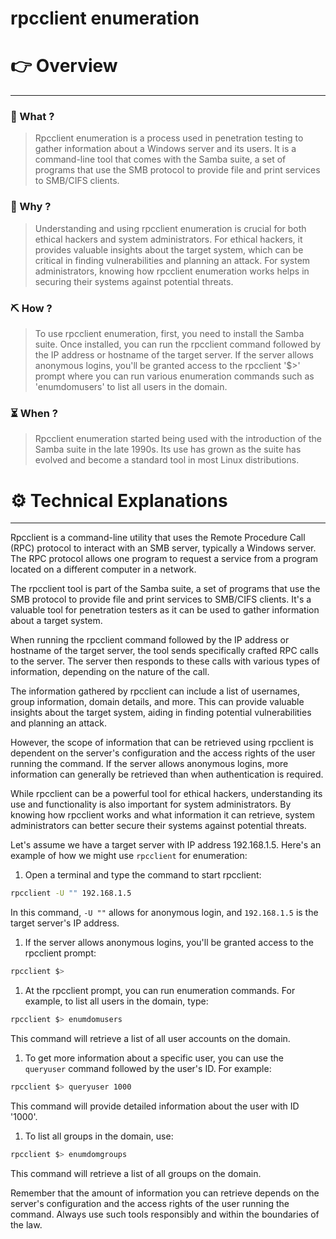 # rpcclient enumeration


# 👉 Overview

---

### 👀 What ?

> Rpcclient enumeration is a process used in penetration testing to gather information about a Windows server and its users. It is a command-line tool that comes with the Samba suite, a set of programs that use the SMB protocol to provide file and print services to SMB/CIFS clients.
> 

### 🧐 Why ?

> Understanding and using rpcclient enumeration is crucial for both ethical hackers and system administrators. For ethical hackers, it provides valuable insights about the target system, which can be critical in finding vulnerabilities and planning an attack. For system administrators, knowing how rpcclient enumeration works helps in securing their systems against potential threats.
> 

### ⛏️ How ?

> To use rpcclient enumeration, first, you need to install the Samba suite. Once installed, you can run the rpcclient command followed by the IP address or hostname of the target server. If the server allows anonymous logins, you'll be granted access to the rpcclient '$>' prompt where you can run various enumeration commands such as 'enumdomusers' to list all users in the domain.
> 

### ⏳ When ?

> Rpcclient enumeration started being used with the introduction of the Samba suite in the late 1990s. Its use has grown as the suite has evolved and become a standard tool in most Linux distributions.
> 

# ⚙️ Technical Explanations

---

Rpcclient is a command-line utility that uses the Remote Procedure Call (RPC) protocol to interact with an SMB server, typically a Windows server. The RPC protocol allows one program to request a service from a program located on a different computer in a network.

The rpcclient tool is part of the Samba suite, a set of programs that use the SMB protocol to provide file and print services to SMB/CIFS clients. It's a valuable tool for penetration testers as it can be used to gather information about a target system.

When running the rpcclient command followed by the IP address or hostname of the target server, the tool sends specifically crafted RPC calls to the server. The server then responds to these calls with various types of information, depending on the nature of the call.

The information gathered by rpcclient can include a list of usernames, group information, domain details, and more. This can provide valuable insights about the target system, aiding in finding potential vulnerabilities and planning an attack.

However, the scope of information that can be retrieved using rpcclient is dependent on the server's configuration and the access rights of the user running the command. If the server allows anonymous logins, more information can generally be retrieved than when authentication is required.

While rpcclient can be a powerful tool for ethical hackers, understanding its use and functionality is also important for system administrators. By knowing how rpcclient works and what information it can retrieve, system administrators can better secure their systems against potential threats.

Let's assume we have a target server with IP address 192.168.1.5. Here's an example of how we might use `rpcclient` for enumeration:

1. Open a terminal and type the command to start rpcclient:

```bash
rpcclient -U "" 192.168.1.5

```

In this command, `-U ""` allows for anonymous login, and `192.168.1.5` is the target server's IP address.

1. If the server allows anonymous logins, you'll be granted access to the rpcclient prompt:

```bash
rpcclient $>

```

1. At the rpcclient prompt, you can run enumeration commands. For example, to list all users in the domain, type:

```bash
rpcclient $> enumdomusers

```

This command will retrieve a list of all user accounts on the domain.

1. To get more information about a specific user, you can use the `queryuser` command followed by the user's ID. For example:

```bash
rpcclient $> queryuser 1000

```

This command will provide detailed information about the user with ID '1000'.

1. To list all groups in the domain, use:

```bash
rpcclient $> enumdomgroups

```

This command will retrieve a list of all groups on the domain.

Remember that the amount of information you can retrieve depends on the server's configuration and the access rights of the user running the command. Always use such tools responsibly and within the boundaries of the law.
